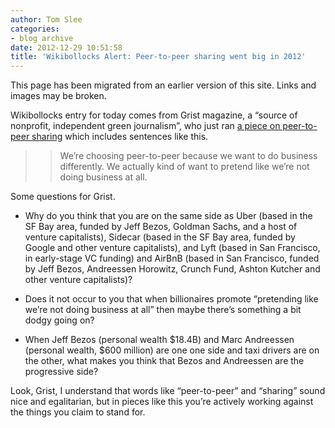 ```yaml
---
author: Tom Slee
categories:
- blog archive
date: 2012-12-29 10:51:58
title: 'Wikibollocks Alert: Peer-to-peer sharing went big in 2012'
---
```


::: {.callout-note}

This page has been migrated from an earlier version of this site. 
Links and images may be broken.

:::



				

Wikibollocks entry for today comes from Grist magazine, a "source of nonprofit, independent green journalism", who just ran [a piece on peer-to-peer sharing](http://grist.org/news/peer-to-peer-sharing-went-big-in-2012-and-so-did-opposition) which includes sentences like this.




<blockquote>

> 
> We’re choosing peer-to-peer because we want to do business differently. We actually kind of want to pretend like we’re not doing business at all.
> 
> 
</blockquote>




Some questions for Grist.






  * Why do you think that you are on the same side as Uber (based in the SF Bay area, funded by Jeff Bezos, Goldman Sachs, and a host of venture capitalists), Sidecar (based in the SF Bay area, funded by Google and other venture capitalists), and Lyft (based in San Francisco, in early-stage VC funding) and AirBnB (based in San Francisco, funded by Jeff Bezos, Andreessen Horowitz, Crunch Fund, Ashton Kutcher and other venture capitalists)?


  * Does it not occur to you that when billionaires promote "pretending like we're not doing business at all" then maybe there's something a bit dodgy going on?


  * When Jeff Bezos (personal wealth $18.4B) and Marc Andreessen (personal wealth, $600 million) are one one side and taxi drivers are on the other, what makes you think that Bezos and Andreessen are the progressive side?




Look, Grist, I understand that words like "peer-to-peer" and "sharing" sound nice and egalitarian, but in pieces like this you're actively working against the things you claim to stand for.





		
